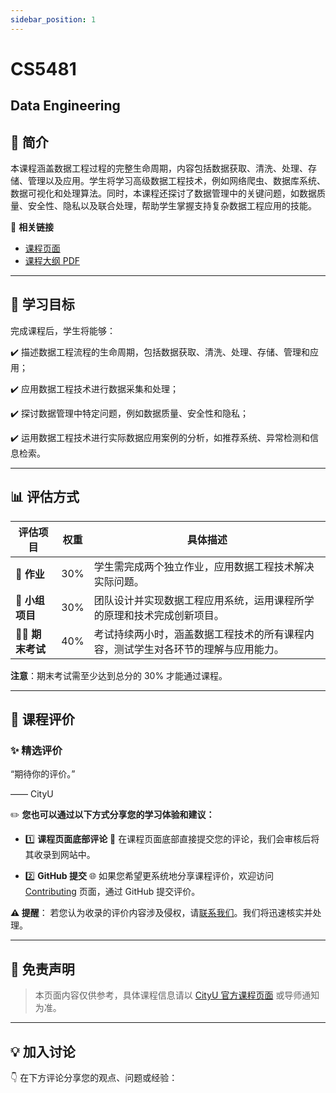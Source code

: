 ```yaml
---
sidebar_position: 1
---
```


# CS5481
## Data Engineering

## **📘 简介**
本课程涵盖数据工程过程的完整生命周期，内容包括数据获取、清洗、处理、存储、管理以及应用。学生将学习高级数据工程技术，例如网络爬虫、数据库系统、数据可视化和处理算法。同时，本课程还探讨了数据管理中的关键问题，如数据质量、安全性、隐私以及联合处理，帮助学生掌握支持复杂数据工程应用的技能。

🔗 **相关链接**
- [课程页面](https://www.cityu.edu.hk/catalogue/pg/202425/course/CS5481.htm)
- [课程大纲 PDF](https://www.cityu.edu.hk/catalogue/pg/202425/course/CS5481.pdf)

---

## **🎯 学习目标**

完成课程后，学生将能够：

✔️ 描述数据工程流程的生命周期，包括数据获取、清洗、处理、存储、管理和应用；

✔️ 应用数据工程技术进行数据采集和处理；

✔️ 探讨数据管理中特定问题，例如数据质量、安全性和隐私；

✔️ 运用数据工程技术进行实际数据应用案例的分析，如推荐系统、异常检测和信息检索。

---

## **📊 评估方式**

| **评估项目**         | **权重** | **具体描述**                                                                                     |
|---------------------|---------|-------------------------------------------------------------------------------------------------|
| **📝 作业**          | 30%     | 学生需完成两个独立作业，应用数据工程技术解决实际问题。                                           |
| **🤝 小组项目**      | 30%     | 团队设计并实现数据工程应用系统，运用课程所学的原理和技术完成创新项目。                           |
| **🧑‍💻 期末考试**    | 40%     | 考试持续两小时，涵盖数据工程技术的所有课程内容，测试学生对各环节的理解与应用能力。              |

**注意**：期末考试需至少达到总分的 30% 才能通过课程。

---

## **💬 课程评价**

### ✨ **精选评价**
<div className={commentStyles.commentBox}>
    <p className={commentStyles.commentText}>
        “期待你的评价。”
    </p>
    <p className={commentStyles.commentAuthor}>—— CityU</p>
</div>

✏️ **您也可以通过以下方式分享您的学习体验和建议：**

- 1️⃣ **课程页面底部评论**
💬 在课程页面底部直接提交您的评论，我们会审核后将其收录到网站中。

- 2️⃣ **GitHub 提交**
🌐 如果您希望更系统地分享课程评价，欢迎访问 [Contributing](https://github.com/penjc/cityU-navigator/contributing) 页面，通过 GitHub 提交评价。

**⚠️ 提醒**：
若您认为收录的评价内容涉及侵权，请[联系我们](https://github.com/penjc/cityU-navigator/issues)。我们将迅速核实并处理。

---

## **📌 免责声明**

> 本页面内容仅供参考，具体课程信息请以 [CityU 官方课程页面](https://www.cityu.edu.hk/catalogue/pg/202425/course/CS5481.htm) 或导师通知为准。

---

## **💡 加入讨论**

👇 在下方评论分享您的观点、问题或经验：
<Utterances />